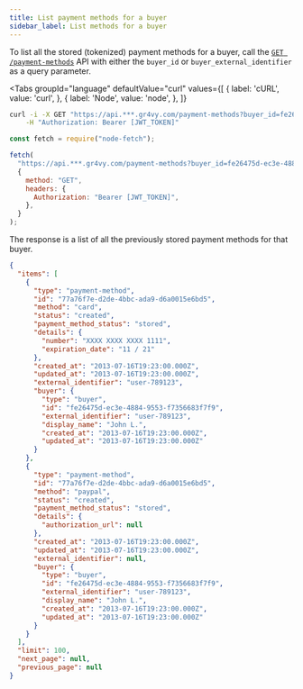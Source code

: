 ```yaml
---
title: List payment methods for a buyer
sidebar_label: List methods for a buyer
---
```



To list all the stored (tokenized) payment methods for a buyer, call the
[`GET /payment-methods`][api] API with either the `buyer_id` or
`buyer_external_identifier` as a query parameter.

[api]: /reference#operation/list-payment-methods

<Tabs
  groupId="language"
  defaultValue="curl"
  values={[
    { label: 'cURL', value: 'curl', },
    { label: 'Node', value: 'node', },
  ]}
>
  <TabItem value="curl">

```bash
curl -i -X GET "https://api.***.gr4vy.com/payment-methods?buyer_id=fe26475d-ec3e-4884-9553-f7356683f7f9" \
    -H "Authorization: Bearer [JWT_TOKEN]"
```

  </TabItem>
  <TabItem value="node">

```js
const fetch = require("node-fetch");

fetch(
  "https://api.***.gr4vy.com/payment-methods?buyer_id=fe26475d-ec3e-4884-9553-f7356683f7f9",
  {
    method: "GET",
    headers: {
      Authorization: "Bearer [JWT_TOKEN]",
    },
  }
);
```

  </TabItem>
</Tabs>

The response is a list of all the previously stored payment methods for that
buyer.

```json title="GET /payment-methods?buyer_id=fe26475d-ec3e-4884-9553-f7356683f7f9"
{
  "items": [
    {
      "type": "payment-method",
      "id": "77a76f7e-d2de-4bbc-ada9-d6a0015e6bd5",
      "method": "card",
      "status": "created",
      "payment_method_status": "stored",
      "details": {
        "number": "XXXX XXXX XXXX 1111",
        "expiration_date": "11 / 21"
      },
      "created_at": "2013-07-16T19:23:00.000Z",
      "updated_at": "2013-07-16T19:23:00.000Z",
      "external_identifier": "user-789123",
      "buyer": {
        "type": "buyer",
        "id": "fe26475d-ec3e-4884-9553-f7356683f7f9",
        "external_identifier": "user-789123",
        "display_name": "John L.",
        "created_at": "2013-07-16T19:23:00.000Z",
        "updated_at": "2013-07-16T19:23:00.000Z"
      }
    },
    {
      "type": "payment-method",
      "id": "77a76f7e-d2de-4bbc-ada9-d6a0015e6bd5",
      "method": "paypal",
      "status": "created",
      "payment_method_status": "stored",
      "details": {
        "authorization_url": null
      },
      "created_at": "2013-07-16T19:23:00.000Z",
      "updated_at": "2013-07-16T19:23:00.000Z",
      "external_identifier": null,
      "buyer": {
        "type": "buyer",
        "id": "fe26475d-ec3e-4884-9553-f7356683f7f9",
        "external_identifier": "user-789123",
        "display_name": "John L.",
        "created_at": "2013-07-16T19:23:00.000Z",
        "updated_at": "2013-07-16T19:23:00.000Z"
      }
    }
  ],
  "limit": 100,
  "next_page": null,
  "previous_page": null
}
```
